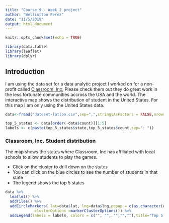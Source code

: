 ```yaml
---
title: "Course 9 - Week 2 project"
author: "Wellintton Perez"
date: "11/5/2019"
output: html_document
---
```


```r
knitr::opts_chunk$set(echo = TRUE)
```

```r
library(data.table)
library(leaflet)
library(dplyr)
```

## Introduction

I am using the data set for a data analytic project I worked on for a non-profit called
[Classroom, Inc.](https://www.classroominc.org/) Please check them out they do great work in the less fortunate
communities accross the USA and the world. The interactive map shows the distribution of student in the United States.  For this map I am only using the United States data.

```r
data<-fread("dateset-latlon.csv",sep=",",stringsAsFactors = FALSE,nrows=-1)

top_5_states <- data[order(-data$count)][1:5]
labels <- c(paste(top_5_states$state,top_5_states$count,sep=": "))
```

### Classroom, Inc. Student distribution

The map shows the states where Classroom, Inc has affiliated with local schools to allow students to play the games.

- Click on the cluster to drill down on the states
- You can click on the blue circles to see the number of students in that state
- The legend shows the top 5 states 

```r
data %>%
  leaflet() %>%
  addTiles() %>%
  addCircleMarkers( lat=data$lat, lng=data$lng,popup = c(as.character(data$count)), 
             clusterOptions =markerClusterOptions()) %>% 
  addLegend(labels = labels, colors = c("", "", "","",""),title="Top 5 State")
````